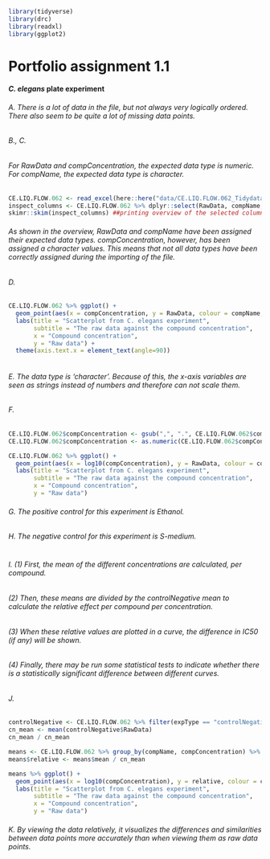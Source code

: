 ``` r
library(tidyverse)
library(drc)
library(readxl)
library(ggplot2)
```

# Portfolio assignment 1.1
#### _C. elegans_ plate experiment

###### A. There is a lot of data in the file, but not always very logically ordered. There also seem to be quite a lot of missing data points.

###### B., C. 
###### For RawData and compConcentration, the expected data type is numeric. For compName, the expected data type is character.
``` r
CE.LIQ.FLOW.062 <- read_excel(here::here("data/CE.LIQ.FLOW.062_Tidydata.xlsx")) ##importing file
inspect_columns <- CE.LIQ.FLOW.062 %>% dplyr::select(RawData, compName, compConcentration) ##selecting the columns
skimr::skim(inspect_columns) ##printing overview of the selected columns

```

###### As shown in the overview, RawData and compName have been assigned their expected data types. compConcentration, however, has been assigned a character values. This means that not all data types have been correctly assigned during the importing of the file.

###### D.
``` r
CE.LIQ.FLOW.062 %>% ggplot() +
  geom_point(aes(x = compConcentration, y = RawData, colour = compName, shape = expType)) +
  labs(title = "Scatterplot from C. elegans experiment",
       subtitle = "The raw data against the compound concentration",
       x = "Compound concentration",
       y = "Raw data") +
  theme(axis.text.x = element_text(angle=90)) 
  
```
###### E. The data type is 'character'. Because of this, the x-axis variables are seen as strings instead of numbers and therefore can not scale them.

###### F.
``` r
CE.LIQ.FLOW.062$compConcentration <- gsub(",", ".", CE.LIQ.FLOW.062$compConcentration) ##replace , with . (for data point 259)
CE.LIQ.FLOW.062$compConcentration <- as.numeric(CE.LIQ.FLOW.062$compConcentration) ##assign correct data type

CE.LIQ.FLOW.062 %>% ggplot() +
  geom_point(aes(x = log10(compConcentration), y = RawData, colour = compName, shape = expType), position = position_jitter(width = 0.1, height = 0.1), size = 2) +
  labs(title = "Scatterplot from C. elegans experiment",
       subtitle = "The raw data against the compound concentration",
       x = "Compound concentration",
       y = "Raw data")
```

###### G. The positive control for this experiment is Ethanol.
###### H. The negative control for this experiment is S-medium.
#
###### I. (1) First, the mean of the different concentrations are calculated, per compound. 
###### (2) Then, these means are divided by the controlNegative mean to calculate the relative effect per compound per concentration. 
###### (3) When these relative values are plotted in a curve, the difference in IC50 (if any) will be shown. 
###### (4) Finally, there may be run some statistical tests to indicate whether there is a statistically significant difference between different curves.

###### J.
``` r
controlNegative <- CE.LIQ.FLOW.062 %>% filter(expType == "controlNegative")
cn_mean <- mean(controlNegative$RawData)
cn_mean / cn_mean

means <- CE.LIQ.FLOW.062 %>% group_by(compName, compConcentration) %>% summarise(mean = mean(RawData, na.rm = TRUE))
means$relative <- means$mean / cn_mean

means %>% ggplot() +
  geom_point(aes(x = log10(compConcentration), y = relative, colour = compName), position = position_jitter(width = 0.1, height = 0.1), size = 2) +
  labs(title = "Scatterplot from C. elegans experiment",
       subtitle = "The raw data against the compound concentration",
       x = "Compound concentration",
       y = "Raw data")
```

###### K. By viewing the data relatively, it visualizes the differences and similarities between data points more accurately than when viewing them as raw data points.